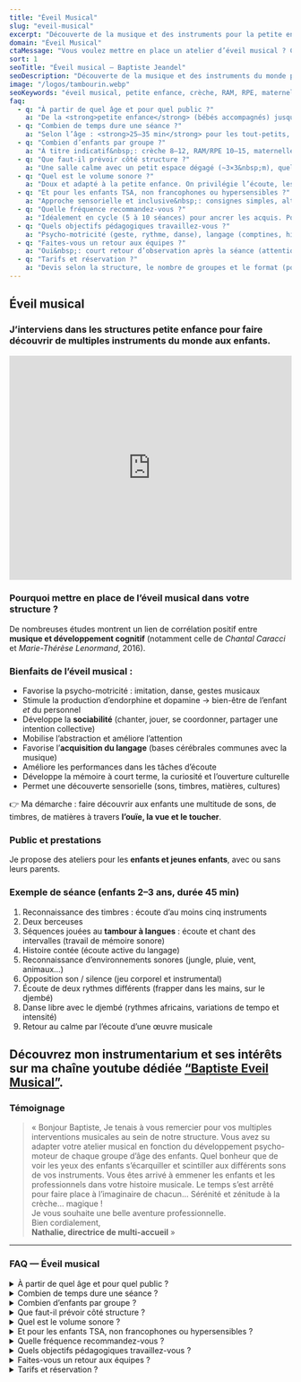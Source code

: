 ```yaml
---
title: "Éveil Musical"
slug: "eveil-musical"
excerpt: "Découverte de la musique et des instruments pour la petite enfance."
domain: "Éveil Musical"
ctaMessage: "Vous voulez mettre en place un atelier d’éveil musical ? Contactez-moi"
sort: 1
seoTitle: "Éveil musical — Baptiste Jeandel"
seoDescription: "Découverte de la musique et des instruments du monde pour les enfants en crèche, RAM et structures petite enfance."
image: "/logos/tambourin.webp"
seoKeywords: "éveil musical, petite enfance, crèche, RAM, RPE, maternelle, psychomotricité, développement cognitif, acquisition du langage, percussions, instruments du monde"
faq:
  - q: "À partir de quel âge et pour quel public ?"
    a: "De la <strong>petite enfance</strong> (bébés accompagnés) jusqu’aux <strong>enfants de maternelle</strong>. Interventions possibles en crèche, RAM/RPE, multi-accueil, écoles maternelles, médiathèques, etc."
  - q: "Combien de temps dure une séance ?"
    a: "Selon l’âge : <strong>25–35 min</strong> pour les tout-petits, jusqu’à <strong>45 min</strong> pour les 2–3 ans et maternelles (référence&nbsp;: séance type 45 min)."
  - q: "Combien d’enfants par groupe ?"
    a: "À titre indicatif&nbsp;: crèche 8–12, RAM/RPE 10–15, maternelle 8–15. Au-delà, on fractionne en plusieurs créneaux pour garder la qualité d’écoute."
  - q: "Que faut-il prévoir côté structure ?"
    a: "Une salle calme avec un petit espace dégagé (~3×3&nbsp;m), quelques tapis/chaises et idéalement une prise 220V. J’apporte les instruments et le matériel pédagogique."
  - q: "Quel est le volume sonore ?"
    a: "Doux et adapté à la petite enfance. On privilégie l’écoute, les timbres et le jeu musical plutôt que les décibels — oreilles respectées 😉."
  - q: "Et pour les enfants TSA, non francophones ou hypersensibles ?"
    a: "Approche sensorielle et inclusive&nbsp;: consignes simples, alternance écoute/jeu, volumes modulés, temps de pause. On ajuste au groupe et aux besoins. Je parle anglais."
  - q: "Quelle fréquence recommandez-vous ?"
    a: "Idéalement en cycle (5 à 10 séances) pour ancrer les acquis. Possible aussi en séance ponctuelle (fête, thématique, découverte)."
  - q: "Quels objectifs pédagogiques travaillez-vous ?"
    a: "Psycho-motricité (geste, rythme, danse), langage (comptines, histoires sonores), attention/mémoire, socialisation, ouverture culturelle et découverte sensorielle (sons, timbres, matières)."
  - q: "Faites-vous un retour aux équipes ?"
    a: "Oui&nbsp;: court retour d’observation après la séance (attention, participation, socialisation, motricité, langage) + pistes d’exploitation si souhaité."
  - q: "Tarifs et réservation ?"
    a: "Devis selon la structure, le nombre de groupes et le format (ponctuel ou cycle). Réservation conseillée."
---
```


## Éveil musical

### J’interviens dans les **structures petite enfance** pour faire découvrir de multiples instruments du monde aux enfants.

<iframe 
  width="100%" 
  height="400" 
  src="https://www.youtube.com/embed/8YabsqZeja0?start=1" 
  title="Éveil musical en petite enfance" 
  frameborder="0" 
  allow="accelerometer; autoplay; clipboard-write; encrypted-media; gyroscope; picture-in-picture" 
  allowfullscreen
></iframe>  

### Pourquoi mettre en place de l’éveil musical dans votre structure ?

De nombreuses études montrent un lien de corrélation positif entre **musique et développement cognitif** (notamment celle de *Chantal Caracci* et *Marie-Thérèse Lenormand*, 2016).

### Bienfaits de l’éveil musical :
- Favorise la psycho-motricité : imitation, danse, gestes musicaux  
- Stimule la production d’endorphine et dopamine → bien-être de l’enfant *et* du personnel  
- Développe la **sociabilité** (chanter, jouer, se coordonner, partager une intention collective)  
- Mobilise l’abstraction et améliore l’attention  
- Favorise l’**acquisition du langage** (bases cérébrales communes avec la musique)  
- Améliore les performances dans les tâches d’écoute  
- Développe la mémoire à court terme, la curiosité et l’ouverture culturelle  
- Permet une découverte sensorielle (sons, timbres, matières, cultures)  

👉 Ma démarche : faire découvrir aux enfants une multitude de sons, de timbres, de matières à travers **l’ouïe, la vue et le toucher**.

### Public et prestations

Je propose des ateliers pour les **enfants et jeunes enfants**, avec ou sans leurs parents.  


### Exemple de séance (enfants 2–3 ans, durée 45 min)

1. Reconnaissance des timbres : écoute d’au moins cinq instruments  
2. Deux berceuses  
3. Séquences jouées au **tambour à langues** : écoute et chant des intervalles (travail de mémoire sonore)  
4. Histoire contée (écoute active du langage)  
5. Reconnaissance d’environnements sonores (jungle, pluie, vent, animaux…)  
6. Opposition son / silence (jeu corporel et instrumental)  
7. Écoute de deux rythmes différents (frapper dans les mains, sur le djembé)  
8. Danse libre avec le djembé (rythmes africains, variations de tempo et intensité)  
9. Retour au calme par l’écoute d’une œuvre musicale


## Découvrez mon instrumentarium et ses intérêts sur ma chaîne youtube dédiée [“Baptiste Eveil Musical”](https://www.youtube.com/channel/UCd2JNZyH5f0wayiPGEnAqQA).


### Témoignage

> « Bonjour Baptiste,
> Je tenais à vous remercier pour vos multiples interventions musicales au sein de notre structure. Vous avez su adapter votre atelier musical en fonction du développement psycho-moteur de chaque groupe d’âge des enfants. Quel bonheur que de voir les yeux des enfants s’écarquiller et scintiller aux différents sons de vos instruments. Vous êtes arrivé à emmener les enfants et les professionnels dans votre histoire musicale. Le temps s’est arrêté pour faire place à l’imaginaire de chacun… Sérénité et zénitude à la crèche… magique !  
Je vous souhaite une belle aventure professionnelle.  
Bien cordialement,  
> **Nathalie, directrice de multi-accueil** »

---
### FAQ — Éveil musical

<details>
  <summary>À partir de quel âge et pour quel public ?</summary>
  De la <strong>petite enfance</strong> (bébés accompagnés) jusqu’aux <strong>enfants de maternelle</strong>.  
  Interventions possibles en crèche, RAM/RPE, multi-accueil, écoles maternelles, médiathèques, etc.
</details>

<details>
  <summary>Combien de temps dure une séance ?</summary>
  Selon l’âge : <strong>25–35 min</strong> pour les tout-petits, jusqu’à <strong>45 min</strong> pour les 2–3 ans et maternelles (référence : séance type 45 min).
</details>

<details>
  <summary>Combien d’enfants par groupe ?</summary>
  À titre indicatif : crèche 8–12, RAM/RPE 10–15, maternelle 8–15.  
  Au-delà, on fractionne en plusieurs créneaux pour garder la qualité d’écoute.
</details>

<details>
  <summary>Que faut-il prévoir côté structure ?</summary>
  Une salle calme avec un petit espace dégagé (~3×3 m), quelques tapis/chaises et idéalement une prise 220V.  
  J’apporte les instruments et le matériel pédagogique.
</details>

<details>
  <summary>Quel est le volume sonore ?</summary>
  Doux et adapté à la petite enfance.  
  On privilégie l’écoute, les timbres et le jeu musical plutôt que les décibels — oreilles respectées 😉.
</details>

<details>
  <summary>Et pour les enfants TSA, non francophones ou hypersensibles ?</summary>
  Approche sensorielle et inclusive : consignes simples, alternance écoute/jeu, volumes modulés, temps de pause.  
  On ajuste au groupe et aux besoins. Je parle anglais.
</details>

<details>
  <summary>Quelle fréquence recommandez-vous ?</summary>
  Idéalement en cycle (5 à 10 séances) pour ancrer les acquis.  
  Possible aussi en séance ponctuelle (fête, thématique, découverte).
</details>

<details>
  <summary>Quels objectifs pédagogiques travaillez-vous ?</summary>
  Psycho-motricité (geste, rythme, danse), langage (comptines, histoires sonores), attention/mémoire, socialisation, ouverture culturelle et découverte sensorielle (sons, timbres, matières).
</details>

<details>
  <summary>Faites-vous un retour aux équipes ?</summary>
  Oui : court retour d’observation après la séance (attention, participation, socialisation, motricité, langage) + pistes d’exploitation si souhaité.
</details>

<details>
  <summary>Tarifs et réservation ?</summary>
  Devis selon la structure, le nombre de groupes et le format (ponctuel ou cycle).  
  Réservation conseillée.
</details>
